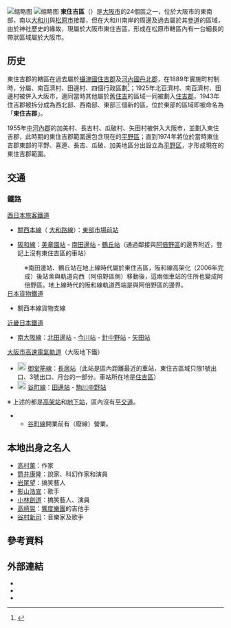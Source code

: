 {{日本區
| 自治體名=東住吉區
| 圖像=Nagai Botanical Garden - DSC07628.JPG
| 圖像說明=[[大阪市立長居植物園|大阪市立長居植物園]]
| 日文原名=東住吉区
| 平假名=ひがしすみよしく
| 羅馬字拼音=Higashisumiyoshi-ku
| 區章=
| 都道府縣=大阪府
| 市=大阪市
| 支廳=
| 編號=27121-7
| 面積=9.75
| 邊界未定=
| 人口=126,161<ref>{{Cite web| url=http://www.city.osaka.lg.jp/toshikeikaku/page/0000014987.html| title=推計人口（毎月1日現在）・人口異動| date=2017-10-16| publisher=大阪市政府| accessdate=2017-10-17| language=ja| archive-date=2017-10-17| archive-url=https://web.archive.org/web/20171017201729/http://www.city.osaka.lg.jp/toshikeikaku/page/0000014987.html| dead-url=yes}}</ref>
| 統計時間=2017年10月1日
| 自治體=大阪市（[[生野區|生野區]]、[[阿倍野區|阿倍野區]]、[[住吉區|住吉區]]、[[平野區|平野區]]）、[[松原市_(日本)|松原市]]
| 樹=
| 花=石竹
| 其他象徵物=
| 其他象徵=
| 郵遞區號=546-8501
| 所在地=東住吉区東田邊一丁目13番4号
| 電話號碼=6-4399-9625
| 外部連結=http://www.city.osaka.lg.jp/higashisumiyoshi/
| 經度=
| 緯度=
| 地圖=Higashisumiyoshi-ku in Osaka City.svg
| 註記=
}}
[[File:Kumata_Crossing01.JPG|缩略图]]
[[File:Headquarter_of_Maikon_no_Kohara_Co.,Ltd..JPG|缩略图]]
'''東住吉區'''（{{jpn|j=東住吉区|hg=ひがしすみよしく|rm=Higashisumiyoshi ku|f=y}}）是[[大阪市|大阪市]]的24個區之一，位於大阪市的東南部，南以[[大和川|大和川]]與[[松原市_(日本)|松原市]]接鄰，但在大和川南岸的{{tsl|ja|阿麻美許曾神社|阿麻美許曾神}}周邊及過去屬於其[[參道|參道]]的區域，由於神社歷史的緣故，現屬於大阪市東住吉區，形成在松原市轄區內有一台細長的帶狀區域屬於大阪市。

==历史==
東住吉郡的轄區在過去屬於[[攝津國|攝津國]][[住吉郡|住吉郡]]及[[河內國|河內國]][[丹北郡|丹北郡]]，在1889年實施町村制時，分屬{{tsl|ja|北百済村|北百濟村}}、南百濟村、田邊村、{{tsl|ja|矢田村 (大阪府)|矢田村 (大阪府)|矢田村}}四個行政區劃<ref>{{Cite web| url=http://www.city.osaka.lg.jp/higashisumiyoshi/page/0000001228.html| title=まちの年表| date=2009-03-12| publisher=大阪市東住吉區公所| accessdate=2017-12-06| language=ja| archive-url=https://web.archive.org/web/20180713043158/http://www.city.osaka.lg.jp/higashisumiyoshi/page/0000001228.html| archive-date=2018-07-13| dead-url=yes}}</ref>；1925年北百濟村、南百濟村、田邊村被併入大阪市，連同當時其他屬於舊[[住吉|住吉]]的區域一同被劃入[[住吉郡|住吉郡]]，1943年住吉郡被拆分成為西北部、西南部、東部三個新的區，位於東部的區域即被命名為「'''東住吉郡'''」。

1955年[[中河內郡|中河內郡]]的加美村、長吉村、瓜破村、矢田村被併入大阪市，並劃入東住吉郡，此時期的東住吉郡範圍還包含現在的[[平野區|平野區]]；直到1974年將位於當時東住吉郡東部的平野、喜連、長吉、瓜破、加美地區分出設立為[[平野区|平野区]]，才形成現在的東住吉郡範圍。

== 交通 ==
=== 鐵路 ===
; [[西日本旅客鐵道|西日本旅客鐵道]]
* [[關西本線|關西本線]]（{{JR西路線記號|K|Q}} [[大和路線|大和路線]]）：[[東部市場前站|東部市場前站]]
* {{JR西路線記號|K|R}} [[阪和線|阪和線]]：[[美章園站|美章園站]] - [[南田邊站|南田邊站]] - [[鶴丘站|鶴丘站]]（通過鄰接與[[阿倍野區|阿倍野區]]的邊界附近，登記上沒有東住吉區的車站） 
: ※南田邊站、鶴丘站在地上線時代屬於東住吉區，阪和線高架化（2006年完成）後站舍與軌道向西（阿倍野區側）移動後，這兩個車站的住所也變成阿倍野區。地上線時代的阪和線軌道西端是與阿倍野區的邊界。
; [[日本貨物鐵道|日本貨物鐵道]]
* 關西本線貨物支線 {{link-ja|百濟貨物總站|百済貨物ターミナル駅}}
; [[近畿日本鐵道|近畿日本鐵道]]
* {{近鐵車站編號|F}} [[南大阪線|南大阪線]]：[[北田邊站|北田邊站]] - [[今川站_(大阪府)|今川站]] - [[針中野站|針中野站]] - [[矢田站_(大阪府)|矢田站]]  
; [[大阪市高速電氣軌道|大阪市高速電氣軌道]]（大阪地下鐵）
* [[File:Osaka_Metro_Midosuji_line_symbol.svg|20px]] [[御堂筋線|御堂筋線]]：[[長居站|長居站]]（此站是區內距離{{link-ja|長居公園|長居公園}}最近的車站，東住吉區域只限1號出口、3號出口、月台的一部分。車站所在地是[[住吉區|住吉區]]）
* [[File:Osaka_Metro_Tanimachi_line_symbol.svg|20px]] [[谷町線_(大阪市高速電氣軌道)|谷町線]]：[[田邊站|田邊站]] - [[駒川中野站|駒川中野站]]
※ 上述的{{link-ja|旅客站|旅客駅}}都是[[高架站|高架站]]和[[地下站|地下站]]，區內沒有[[平交道|平交道]]。
**[[谷町線_(大阪市高速電氣軌道)|谷町線]]開業前有{{link-ja|平野線|南海平野線|南海平野線}}（廢線）營業。

== 本地出身之名人 ==
*[[高村薰|高村薰]]：作家
*[[筒井康隆|筒井康隆]]：說家、科幻作家和演員
*[[岩尾望|岩尾望]]：搞笑藝人
*[[影山浩宣|影山浩宣]]：歌手
*[[小林劍道|小林劍道]]：搞笑藝人、演員
*[[高崎晃|高崎晃]]：[[響度樂團|響度樂團]]的吉他手
*[[谷村新司|谷村新司]]：音樂家及歌手

== 參考資料 ==
{{Reflist}}

== 外部連結 ==
*{{Ja}}{{Facebook page|higashisumiyoshiku|大阪市東住吉區役所}}
*{{Ja}}{{Twitter|nadeshiko_nappy|大阪市東住吉區公所}}
*{{Ja}}{{Instagram|higashisumiyoshi_iine|大阪市東住吉區公所}}

{{Commonscat|Higashisumiyoshi-ku, Osaka}}
{{大阪府}}
{{Authority control}}